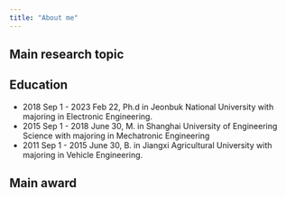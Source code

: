 ```yaml
---
title: "About me"
---
```


## Main research topic



## Education
* 2018 Sep 1 - 2023 Feb 22, Ph.d in Jeonbuk National University with majoring in Electronic Engineering.
* 2015 Sep 1 - 2018 June 30, M. in Shanghai University of Engineering Science with majoring in Mechatronic Engineering
* 2011 Sep 1 - 2015 June 30, B. in Jiangxi Agricultural University with majoring in Vehicle Engineering.



## Main award


##
